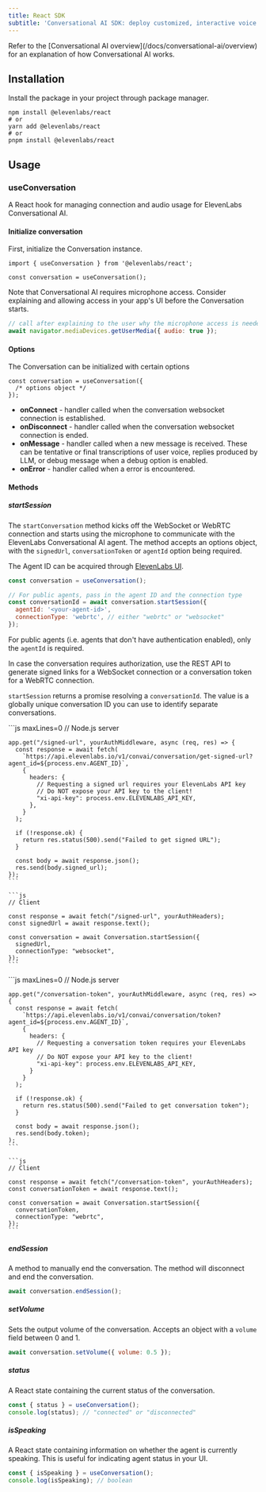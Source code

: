 ```yaml
---
title: React SDK
subtitle: 'Conversational AI SDK: deploy customized, interactive voice agents in minutes.'
---
```


<Info>
  Refer to the [Conversational AI overview](/docs/conversational-ai/overview) for an explanation of
  how Conversational AI works.
</Info>

## Installation

Install the package in your project through package manager.

```shell
npm install @elevenlabs/react
# or
yarn add @elevenlabs/react
# or
pnpm install @elevenlabs/react
```

## Usage

### useConversation

A React hook for managing connection and audio usage for ElevenLabs Conversational AI.

#### Initialize conversation

First, initialize the Conversation instance.

```tsx
import { useConversation } from '@elevenlabs/react';

const conversation = useConversation();
```

Note that Conversational AI requires microphone access. Consider explaining and allowing access in your app's UI before the Conversation starts.

```js
// call after explaining to the user why the microphone access is needed
await navigator.mediaDevices.getUserMedia({ audio: true });
```

#### Options

The Conversation can be initialized with certain options

```tsx
const conversation = useConversation({
  /* options object */
});
```

- **onConnect** - handler called when the conversation websocket connection is established.
- **onDisconnect** - handler called when the conversation websocket connection is ended.
- **onMessage** - handler called when a new message is received. These can be tentative or final transcriptions of user voice, replies produced by LLM, or debug message when a debug option is enabled.
- **onError** - handler called when a error is encountered.

#### Methods

##### startSession

The `startConversation` method kicks off the WebSocket or WebRTC connection and starts using the microphone to communicate with the ElevenLabs Conversational AI agent. The method accepts an options object, with the `signedUrl`, `conversationToken` or `agentId` option being required.

The Agent ID can be acquired through [ElevenLabs UI](https://elevenlabs.io/app/conversational-ai).

```js
const conversation = useConversation();

// For public agents, pass in the agent ID and the connection type
const conversationId = await conversation.startSession({
  agentId: '<your-agent-id>',
  connectionType: 'webrtc', // either "webrtc" or "websocket"
});
```

For public agents (i.e. agents that don't have authentication enabled), only the `agentId` is required.

In case the conversation requires authorization, use the REST API to generate signed links for a WebSocket connection or a conversation token for a WebRTC connection.

`startSession` returns a promise resolving a `conversationId`. The value is a globally unique conversation ID you can use to identify separate conversations.

<Tabs>
  <Tab title="WebSocket connection">
    ```js maxLines=0
    // Node.js server

    app.get("/signed-url", yourAuthMiddleware, async (req, res) => {
      const response = await fetch(
        `https://api.elevenlabs.io/v1/convai/conversation/get-signed-url?agent_id=${process.env.AGENT_ID}`,
        {
          headers: {
            // Requesting a signed url requires your ElevenLabs API key
            // Do NOT expose your API key to the client!
            "xi-api-key": process.env.ELEVENLABS_API_KEY,
          },
        }
      );

      if (!response.ok) {
        return res.status(500).send("Failed to get signed URL");
      }

      const body = await response.json();
      res.send(body.signed_url);
    });
    ```

    ```js
    // Client

    const response = await fetch("/signed-url", yourAuthHeaders);
    const signedUrl = await response.text();

    const conversation = await Conversation.startSession({
      signedUrl,
      connectionType: "websocket",
    });
    ```

  </Tab>
  <Tab title="WebRTC connection">
    ```js maxLines=0
    // Node.js server

    app.get("/conversation-token", yourAuthMiddleware, async (req, res) => {
      const response = await fetch(
        `https://api.elevenlabs.io/v1/convai/conversation/token?agent_id=${process.env.AGENT_ID}`,
        {
          headers: {
            // Requesting a conversation token requires your ElevenLabs API key
            // Do NOT expose your API key to the client!
            "xi-api-key": process.env.ELEVENLABS_API_KEY,
          }
        }
      );

      if (!response.ok) {
        return res.status(500).send("Failed to get conversation token");
      }

      const body = await response.json();
      res.send(body.token);
    );
    ```

    ```js
    // Client

    const response = await fetch("/conversation-token", yourAuthHeaders);
    const conversationToken = await response.text();

    const conversation = await Conversation.startSession({
      conversationToken,
      connectionType: "webrtc",
    });
    ```

  </Tab>
</Tabs>

##### endSession

A method to manually end the conversation. The method will disconnect and end the conversation.

```js
await conversation.endSession();
```

##### setVolume

Sets the output volume of the conversation. Accepts an object with a `volume` field between 0 and 1.

```js
await conversation.setVolume({ volume: 0.5 });
```

##### status

A React state containing the current status of the conversation.

```js
const { status } = useConversation();
console.log(status); // "connected" or "disconnected"
```

##### isSpeaking

A React state containing information on whether the agent is currently speaking. This is useful for indicating agent status in your UI.

```js
const { isSpeaking } = useConversation();
console.log(isSpeaking); // boolean
```
